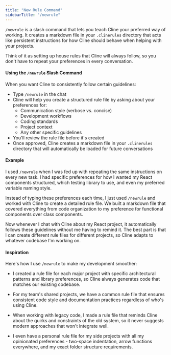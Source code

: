 ```yaml
---
title: "New Rule Command"
sidebarTitle: "/newrule"
---
```


`/newrule` is a slash command that lets you teach Cline your preferred way of working. It creates a markdown file in your `.clinerules` directory that acts like persistent instructions for how Cline should behave when helping with your projects.

Think of it as setting up house rules that Cline will always follow, so you don't have to repeat your preferences in every conversation.

#### Using the `/newrule` Slash Command

When you want Cline to consistently follow certain guidelines:

-   Type `/newrule` in the chat
-   Cline will help you create a structured rule file by asking about your preferences for:
    -   Communication style (verbose vs. concise)
    -   Development workflows
    -   Coding standards
    -   Project context
    -   Any other specific guidelines
-   You'll review the rule file before it's created
-   Once approved, Cline creates a markdown file in your `.clinerules` directory that will automatically be loaded for future conversations

#### Example

I used `/newrule` when I was fed up with repeating the same instructions on every new task. I had specific preferences for how I wanted my React components structured, which testing library to use, and even my preferred variable naming style.

Instead of typing these preferences each time, I just used `/newrule` and worked with Cline to create a detailed rule file. We built a markdown file that covered everything from code organization to my preference for functional components over class components.

Now whenever I chat with Cline about my React project, it automatically follows these guidelines without me having to remind it. The best part is that I can create different rule files for different projects, so Cline adapts to whatever codebase I'm working on.

#### Inspiration

Here's how I use `/newrule` to make my development smoother:

-   I created a rule file for each major project with specific architectural patterns and library preferences, so Cline always generates code that matches our existing codebase.

-   For my team's shared projects, we have a common rule file that ensures consistent code style and documentation practices regardless of who's using Cline.

-   When working with legacy code, I made a rule file that reminds Cline about the quirks and constraints of the old system, so it never suggests modern approaches that won't integrate well.

-   I even have a personal rule file for my side projects with all my opinionated preferences - two-space indentation, arrow functions everywhere, and my exact folder structure requirements.
